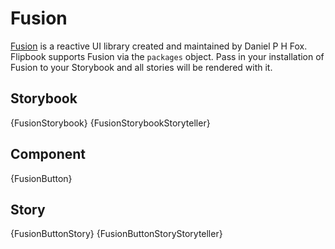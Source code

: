 

# Fusion

[Fusion](https://elttob.uk/Fusion/0.3/) is a reactive UI library created and maintained by Daniel P H Fox. Flipbook supports Fusion via the `packages` object. Pass in your installation of Fusion to your Storybook and all stories will be rendered with it.

## Storybook

<Tabs groupId="main">
	<TabItem value="default" label="Default" default>
		<CodeBlock language="lua" title="Project/Fusion.storybook.luau">
			{FusionStorybook}
		</CodeBlock>
	</TabItem>
	<TabItem value="storyteller" label="Storyteller">
		<CodeBlock language="lua" title="Project/Fusion.storybook.luau">
			{FusionStorybookStoryteller}
		</CodeBlock>
	</TabItem>
</Tabs>

## Component

<CodeBlock language="lua" title="Project/Components/Button.luau">
	{FusionButton}
</CodeBlock>

## Story

<Tabs groupId="main">
	<TabItem value="default" label="Default" default>
		<CodeBlock
			language="lua"
			title="Project/Components/Button.story.luau"
		>
			{FusionButtonStory}
		</CodeBlock>
	</TabItem>
	<TabItem value="storyteller" label="Storyteller">
		<CodeBlock
			language="lua"
			title="Project/Components/Button.story.luau"
		>
			{FusionButtonStoryStoryteller}
		</CodeBlock>
	</TabItem>
</Tabs>
